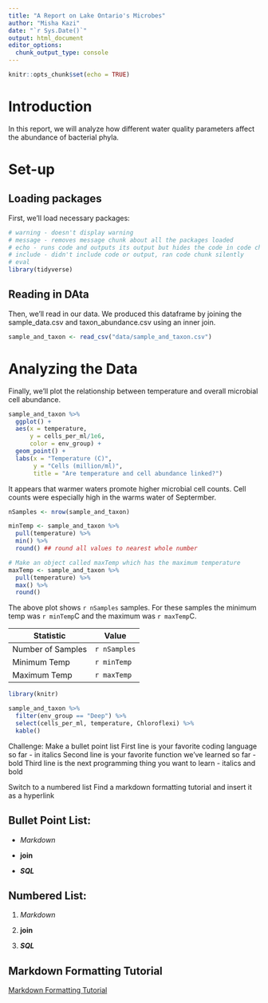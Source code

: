 ```yaml
---
title: "A Report on Lake Ontario's Microbes"
author: "Misha Kazi"
date: "`r Sys.Date()`"
output: html_document
editor_options: 
  chunk_output_type: console
---
```


```r
knitr::opts_chunk$set(echo = TRUE)
```

# Introduction

In this report, we will analyze how different water quality parameters affect the abundance of bacterial phyla.

# Set-up

## Loading packages

First, we'll load necessary packages:

```r
# warning - doesn't display warning
# message - removes message chunk about all the packages loaded
# echo - runs code and outputs its output but hides the code in code chunks
# include - didn't include code or output, ran code chunk silently
# eval
library(tidyverse)
```

## Reading in DAta

Then, we'll read in our data. We produced this dataframe by joining the sample_data.csv and taxon_abundance.csv using an inner join.

```r
sample_and_taxon <- read_csv("data/sample_and_taxon.csv")
```

# Analyzing the Data

Finally, we'll plot the relationship between temperature and overall microbial cell abundance.

```r
sample_and_taxon %>% 
  ggplot() +
  aes(x = temperature,
      y = cells_per_ml/1e6,
      color = env_group) +
  geom_point() +
  labs(x = "Temperature (C)",
       y = "Cells (million/ml)",
       title = "Are temperature and cell abundance linked?")
```

It appears that warmer waters promote higher microbial cell counts. Cell counts were especially high in the warms water of Septermber.

```r
nSamples <- nrow(sample_and_taxon)

minTemp <- sample_and_taxon %>% 
  pull(temperature) %>% 
  min() %>% 
  round() ## round all values to nearest whole number

# Make an object called maxTemp which has the maximum temperature
maxTemp <- sample_and_taxon %>% 
  pull(temperature) %>% 
  max() %>% 
  round()

```

The above plot shows `r nSamples` samples. For these samples the minimum temp was `r minTemp`C and the maximum was `r maxTemp`C.

| Statistic         | Value        |
|-------------------|--------------|
| Number of Samples | `r nSamples` |
| Minimum Temp      | `r minTemp`  |
| Maximum Temp      | `r maxTemp`  |


```r
library(knitr)

sample_and_taxon %>% 
  filter(env_group == "Deep") %>% 
  select(cells_per_ml, temperature, Chloroflexi) %>% 
  kable()
```


Challenge:
Make a bullet point list
First line is your favorite coding language so far - in italics
Second line is your favorite function we've learned so far - bold
Third line is the next programming thing you want to learn - italics and bold


Switch to a numbered list
Find a markdown formatting tutorial and insert it as a hyperlink

## Bullet Point List:
- *Markdown*

- **join**

- ***SQL***


## Numbered List:
1. *Markdown*

2. **join**

3. ***SQL***

## Markdown Formatting Tutorial
[Markdown Formatting Tutorial](https://docs.github.com/en/get-started/writing-on-github/getting-started-with-writing-and-formatting-on-github/basic-writing-and-formatting-syntax)


